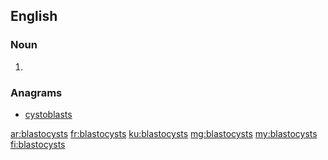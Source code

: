 ==English==

===Noun===
{{head|en|plural}}

# {{plural of|blastocyst|lang=en}}

===Anagrams===
* [[cystoblasts#English|cystoblasts]]

[[ar:blastocysts]]
[[fr:blastocysts]]
[[ku:blastocysts]]
[[mg:blastocysts]]
[[my:blastocysts]]
[[fi:blastocysts]]